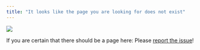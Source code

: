 ```yaml
---
title: "It looks like the page you are looking for does not exist"
---
```


![](assets/images/cg.png)


If you are certain that there should be a page here:
Please [report the issue](https://github.com/ContentiousGatherings/issues/new)!
